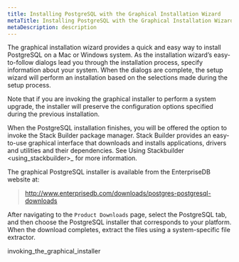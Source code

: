 ```yaml
---
title: Installing PostgreSQL with the Graphical Installation Wizard
metaTitle: Installing PostgreSQL with the Graphical Installation Wizard
metaDescription: description
---
```


The graphical installation wizard provides a quick and easy way to
install PostgreSQL on a Mac or Windows system. As the installation
wizard’s easy-to-follow dialogs lead you through the installation
process, specify information about your system. When the dialogs are
complete, the setup wizard will perform an installation based on the
selections made during the setup process.

Note that if you are invoking the graphical installer to perform a
system upgrade, the installer will preserve the configuration options
specified during the previous installation.

When the PostgreSQL installation finishes, you will be offered the
option to invoke the Stack Builder package manager. Stack Builder
provides an easy-to-use graphical interface that downloads and installs
applications, drivers and utilities and their dependencies. See
<span class="title-ref">Using Stackbuilder
\<using_stackbuilder\>_</span> for more information.

The graphical PostgreSQL installer is available from the EnterpriseDB
website at:

> <http://www.enterprisedb.com/downloads/postgres-postgresql-downloads>

After navigating to the `Product Downloads` page, select the PostgreSQL
tab, and then choose the PostgreSQL installer that corresponds to your
platform. When the download completes, extract the files using a
system-specific file extractor.

<div class="toctree" data-maxdepth="5">

invoking_the_graphical_installer

</div>
